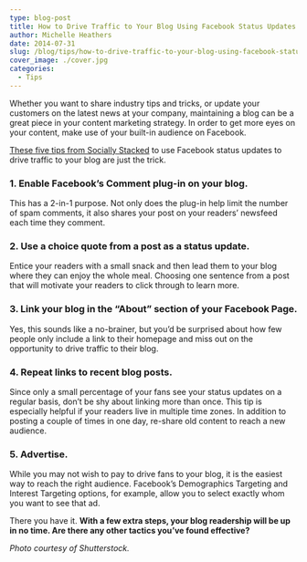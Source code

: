 ```yaml
---
type: blog-post
title: How to Drive Traffic to Your Blog Using Facebook Status Updates
author: Michelle Heathers
date: 2014-07-31
slug: /blog/tips/how-to-drive-traffic-to-your-blog-using-facebook-status-updates
cover_image: ./cover.jpg
categories:
  - Tips
---
```


Whether you want to share industry tips and tricks, or update your customers on the latest news at your company, maintaining a blog can be a great piece in your content marketing strategy. In order to get more eyes on your content, make use of your built-in audience on Facebook.

[These five tips from Socially Stacked][1] to use Facebook status updates to drive traffic to your blog are just the trick.

### 1. Enable Facebook’s Comment plug-in on your blog.

This has a 2-in-1 purpose. Not only does the plug-in help limit the number of spam comments, it also shares your post on your readers’ newsfeed each time they comment.

### 2. Use a choice quote from a post as a status update.

Entice your readers with a small snack and then lead them to your blog where they can enjoy the whole meal. Choosing one sentence from a post that will motivate your readers to click through to learn more.

### 3. Link your blog in the “About” section of your Facebook Page.

Yes, this sounds like a no-brainer, but you’d be surprised about how few people only include a link to their homepage and miss out on the opportunity to drive traffic to their blog.

### 4. Repeat links to recent blog posts.

Since only a small percentage of your fans see your status updates on a regular basis, don’t be shy about linking more than once. This tip is especially helpful if your readers live in multiple time zones. In addition to posting a couple of times in one day, re-share old content to reach a new audience.

### 5. Advertise.

While you may not wish to pay to drive fans to your blog, it is the easiest way to reach the right audience. Facebook’s Demographics Targeting and Interest Targeting options, for example, allow you to select exactly whom you want to see that ad.

There you have it. **With a few extra steps, your blog readership will be up in no time. Are there any other tactics you’ve found effective?**

_Photo courtesy of Shutterstock._

[1]: http://www.sociallystacked.com/2014/06/how-to-use-facebook-status-updates-to-drive-traffic-to-your-blog/#sthash.HYFT47CW.dpbs
